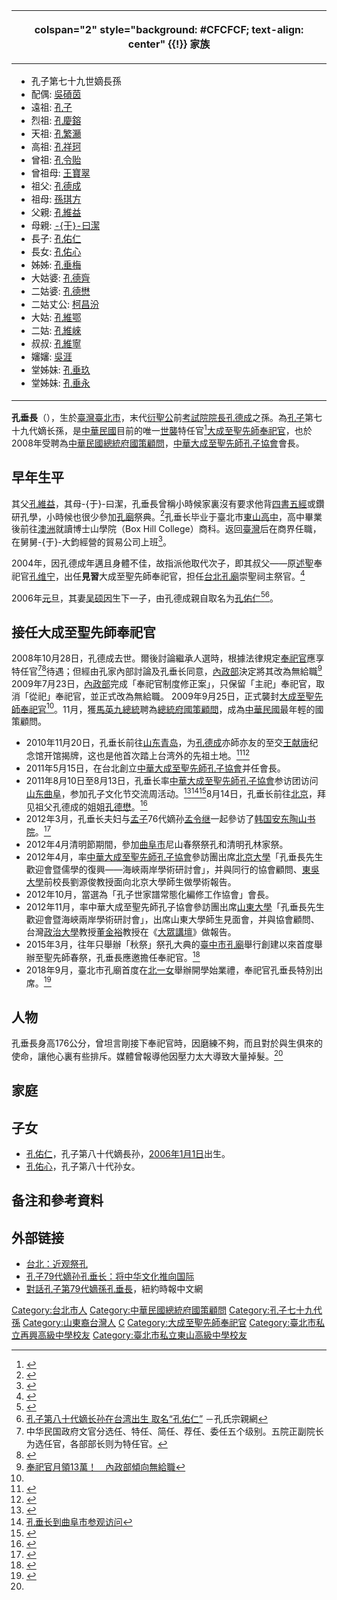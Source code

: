 {{Infobox officeholder
|name           = 孔垂長
|image          = 
|order1         = {{ROC}}第2任[[大成至聖先師奉祀官|大成至聖先師奉祀官]]
|term_start1    = 2009年9月25日
|term_end1      = 
|predecessor1   = [[孔德成|孔德成]]
|successor1     = 
|birth_date     = {{birth date and age|1975|7|1|df=y}}
|birth_place    = {{ROC-TWN}}[[臺北市|臺北市]]
|death_date     = 
|death_place    = 
|nationality = {{ROC}}
|citizenship   = 
|residence = {{ROC-TWN}}
|ethnicity  = [[汉族|汉族]]
|籍贯 = [[山東|山東]][[曲阜县|曲阜]][[孔府|孔府]]
|spouse         = [[吳碩茵|吳碩茵]]
|children       = [[孔佑仁|孔佑仁]]（子）<br/>[[孔佑心|孔佑心]]（女）
|educate        =
*[[臺北市私立東山高級中學|臺北市私立東山高級中學]]
*澳洲博士山學院商科
|parents        = 
|alma_mater     = 
|religion       = [[儒教_(宗教)|儒教]]（[[儒家|儒家]]）
}}
{| class="infobox bordered" style="width: 21em; font-size: 90%; text-align: left; float:right;" cellpadding="3"
|-
! colspan="2" style="background: #CFCFCF; text-align: center" {{!}} 家族
|- 
| colspan="2" style="font-size: 90%" |<div style="text-align: left">
* 孔子第七十九世嫡長孫
* 配偶: [[吳碩茵|吳碩茵]]
* 遠祖: [[孔子|孔子]]
* 烈祖: [[孔慶鎔|孔慶鎔]]
* 天祖: [[孔繁灝|孔繁灝]]
* 高祖: [[孔祥珂|孔祥珂]]
* 曾祖: [[孔令貽|孔令貽]]
* 曾祖母: [[王寶翠|王寶翠]]
* 祖父: [[孔德成|孔德成]]
* 祖母: [[孫琪方|孫琪方]]
* 父親: [[孔維益|孔維益]]
* 母親: [[于曰潔|-{于}-曰潔]]
* 長子: [[孔佑仁|孔佑仁]]
* 長女: [[孔佑心|孔佑心]]
* 姊姊: [[孔垂梅|孔垂梅]]
* 大姑婆: [[孔德齊|孔德齊]]
* 二姑婆: [[孔德懋|孔德懋]]
* 二姑丈公: [[柯昌汾|柯昌汾]]
* 大姑: [[孔維鄂|孔維鄂]]
* 二姑: [[孔維崍|孔維崍]]
* 叔叔: [[孔維寧|孔維寧]]
* 嬸嬸: [[吳涯|吳涯]]
* 堂姊妹: [[孔垂玖|孔垂玖]]		
* 堂姊妹: [[孔垂永|孔垂永]]

|}
{{Chinese
|t={{linktext|孔|垂|長}}
|s={{linktext|孔|垂|长}}
|p=Kǒng Chuícháng
}}

'''孔垂長'''（{{bd|1975年|7月1日|catIdx=K孔}}），生於[[臺灣|臺灣]][[臺北市|臺北市]]，末代[[衍聖公|衍聖公]]前[[考試院|考試院]][[考試院院長|院長]][[孔德成|孔德成]]之孫。為[[孔子|孔子]]第七十九代嫡长孫，是[[中華民國|中華民國]]目前的唯一[[世襲|世襲]]特任官<ref>{{cite news | language = zh-hant | author =  | coauthors =  | url = http://www.nownews.com/2009/09/26/301-2511374.htm| title = 孔子誕辰2559週年　馬敦聘孔垂長為大成至聖先師奉祀官 | work =  | publisher = [[NOWnews|NOWnews]] | pages =  | date = 2009-09-26 | accessdate = 2009-12-16  }}</ref>[[大成至聖先師奉祀官|大成至聖先師奉祀官]]，也於2008年受聘為[[中華民國|中華民國]][[中華民國總統府|總統府]][[中華民國總統府國策顧問|國策顧問]]，[[中華大成至聖先師孔子協會|中華大成至聖先師孔子協會]]會長。

== 早年生平 ==
其父[[孔維益|孔維益]]，其母-{于}-曰潔，孔垂長曾稱小時候家裏沒有要求他背[[四書五經|四書五經]]或鑽研孔學，小時候也很少參加[[孔廟|孔廟]]祭典。<ref name="洋墨水型男">{{Cite web |url=https://news.ltn.com.tw/news/life/paper/430959 |title=至聖先師奉祀官 喝洋墨水型男 |date=2010-09-28 |access-date=2021-11-09 |publisher=[[自由時報|自由時報]] |archive-url=https://web.archive.org/web/20211108070141/https://news.ltn.com.tw/news/life/paper/430959 |dead-url=no |archive-date=2021-11-08 }}</ref>孔垂长毕业于臺北市[[臺北市私立東山高級中學|東山高中]]，高中畢業後前往[[澳洲|澳洲]]就讀博士山學院（Box Hill College）商科。返回[[臺灣|臺灣]]后在商界任職，在舅舅-{于}-大鈞經營的貿易公司上班<ref>{{Cite web |url=http://www.storm.mg/article/38671 |title=孔子後代在台灣世襲特任官 |access-date=2017-05-18 |archive-date=2019-06-29 |archive-url=https://web.archive.org/web/20190629051847/https://www.storm.mg/article/38671 |dead-url=no }}</ref>。

2004年，因孔德成年邁且身體不佳，故指派他取代次子，即其叔父——原[[孔伋|述聖]]奉祀官[[孔维宁|孔维宁]]，出任'''見習'''大成至聖先師奉祀官，担任[[臺北孔子廟|台北孔廟]]崇聖祠主祭官。<ref>{{Cite web |url=http://it.chinanews.com/sh/2012/11-19/4339134.shtml |title=孔子第79代嫡长孙否认生于豪门：家里最多算小康 |access-date=2017-05-18 |archive-date=2019-10-03 |archive-url=https://web.archive.org/web/20191003024828/http://it.chinanews.com/sh/2012/11-19/4339134.shtml }}</ref>

2006年[[元旦|元旦]]，其妻[[吴硕因|吴硕因]]生下一子，由孔德成親自取名为[[孔佑仁|孔佑仁]]<ref>{{Cite book|title=走进中国文化|last=陆岩军编著|first=|publisher=上海：复旦大学出版社|year=2015.05|isbn=978-7-309-11090-6|location=|pages=26}}</ref><ref>[http://www.kong.org.cn/bbs2/a/a.asp?b=166&id=23333&q=5 孔子第八十代嫡长孙在台湾出生 取名“孔佑仁”] {{Wayback|url=http://www.kong.org.cn/bbs2/a/a.asp?b=166&id=23333&q=5 |date=20190609141216 }}－孔氏宗親網</ref>。

== 接任大成至聖先師奉祀官 ==
2008年10月28日，孔德成去世。爾後討論繼承人選時，根據法律規定[[大成至聖先師奉祀官|奉祀官]]應享特任官<sup></sup><ref>中华民国政府文官分选任、特任、简任、荐任、委任五个级别。五院正副院长为选任官，各部部长则为特任官。</ref><ref>{{Cite web |url=http://www.ettoday.net/news/20140523/360433.htm |title=孔子後人任台灣唯一「世襲特任官」與部長同級 |access-date=2017-05-18 |archive-date=2019-06-23 |archive-url=https://web.archive.org/web/20190623095140/https://www.ettoday.net/news/20140523/360433.htm |dead-url=no }}</ref>待遇；但經由孔家內部討論及孔垂长同意，[[中華民國內政部|內政部]]決定將其改為無給職<ref>[http://news.tvbs.com.tw/other/137963 奉祀官月領13萬！　內政部傾向無給職]</ref>
2009年7月23日，[[中華民國內政部|內政部]]完成「奉祀官制度修正案」，只保留「主祀」奉祀官，取消「從祀」奉祀官，並正式改為無給職。
2009年9月25日，正式襲封[[衍聖公|大成至聖先師奉祀官]]<ref name="洋墨水型男"/>。11月，獲[[馬英九|馬英九]][[中華民國總統|總統]]聘為[[中華民國總統府國策顧問|總統府國策顧問]]，成為[[中華民國|中華民國]]最年輕的國策顧問。
*2010年11月20日，孔垂长前往[[山东省|山东]][[青岛市|青岛]]，为[[孔德成|孔德成]]亦師亦友的至交[[王献唐|王献唐]]纪念馆开馆揭牌，这也是他首次踏上台湾外的先祖土地。<ref>{{Cite web |url=http://www.chinanews.com.cn/tw/2010/11-22/2672036.shtml |title=孔子在台79代嫡孙首踏故土：我感到格外亲切 |access-date=2010-11-23 |archive-date=2010-11-24 |archive-url=https://web.archive.org/web/20101124122741/http://www.chinanews.com.cn/tw/2010/11-22/2672036.shtml |dead-url=no }}</ref><ref>{{Cite web |url=http://www.sd.xinhuanet.com/news/2010-11/21/content_21445487.htm |title=孔子第79代孙首次踏上孔子故里山东 |access-date=2010-11-23 |archive-date=2016-03-04 |archive-url=https://web.archive.org/web/20160304123908/http://www.sd.xinhuanet.com/news/2010-11/21/content_21445487.htm |dead-url=yes }}</ref>
*2011年5月15日，在台北創立[[中華大成至聖先師孔子協會|中華大成至聖先師孔子協會]]并任會長。
*2011年8月10日至8月13日，孔垂长率[[中華大成至聖先師孔子協會|中華大成至聖先師孔子協會]]参访团访问[[山东省|山东]][[曲阜市|曲阜]]，参加孔子文化节交流周活动。<ref>{{Cite web |url=http://www.jn001.com/news/2011-08/14/content_480665.htm |title=台湾孔子文化交流参访团来我市参观访问 |access-date=2012-03-08 |archive-date=2011-08-18 |archive-url=https://web.archive.org/web/20110818015601/http://www.jn001.com/news/2011-08/14/content_480665.htm |dead-url=yes }}</ref><ref>[http://news.timedg.com/2011-08/13/content_5711392.htm 孔垂长到曲阜市参观访问]{{dead link|date=2017年12月 |bot=InternetArchiveBot |fix-attempted=yes }}</ref><ref>{{Cite web |url=http://roll.sohu.com/20110813/n316248423.shtml |title=加强两岸文化交流弘扬优秀传统文化 |accessdate=2012-03-08 |archive-date=2013-12-24 |archive-url=https://web.archive.org/web/20131224111010/http://roll.sohu.com/20110813/n316248423.shtml |dead-url=no }}</ref>8月14日，孔垂长前往[[北京市|北京]]，拜见祖父孔德成的姐姐[[孔德懋|孔德懋]]。<ref>{{Cite web |url=http://news.xinhuanet.com/photo/2011-08/14/c_121857461.htm |title=孔子两岸嫡孙后裔首次在京相聚 |access-date=2012-03-08 |archive-date=2015-03-15 |archive-url=https://web.archive.org/web/20150315002511/http://news.xinhuanet.com/photo/2011-08/14/c_121857461.htm |dead-url=no }}</ref>
*2012年3月，孔垂长夫妇与[[孟子|孟子]]76代嫡孙[[孟令继|孟令继]]一起參访了[[韩国|韩国]][[安东陶山书院|安东陶山书院]]。<ref>{{Cite web |url=http://cnnews.chosun.com/site/data/html_dir/2012/03/08/20120308000000.html |title=孔孟曾子后代访问陶山书院 |access-date=2015-04-27 |archive-date=2016-03-05 |archive-url=https://web.archive.org/web/20160305001744/http://cnnews.chosun.com/site/data/html_dir/2012/03/08/20120308000000.html |dead-url=no }}</ref>
*2012年4月清明節期間，參加[[曲阜市|曲阜市]]尼山春祭祭孔和清明孔林家祭。
*2012年4月，率[[中華大成至聖先師孔子協會|中華大成至聖先師孔子協會]]參訪團出席[[北京大學|北京大學]]「孔垂長先生歡迎會暨儒學的復興——海峽兩岸學術研討會」，并與同行的協會顧問、[[東吳大學|東吳大學]]前校長劉源俊教授面向北京大學師生做學術報告。
*2012年10月，當選為「孔子世家譜常態化編修工作協會」會長。
*2012年11月，率中華大成至聖先師孔子協會參訪團出席[[山東大學|山東大學]]「孔垂長先生歡迎會暨海峽兩岸學術研討會」，出席山東大學師生見面會，并與協會顧問、台灣[[國立政治大學|政治大學]]教授[[董金裕|董金裕]]教授在《[[大眾講壇|大眾講壇]]》做報告。
*2015年3月，往年只舉辦「秋祭」祭孔大典的[[臺中市孔廟|臺中市孔廟]]舉行創建以來首度舉辦至聖先師春祭，孔垂長應邀擔任奉祀官。<ref>{{Cite web |url=https://news.ltn.com.tw/news/life/breakingnews/1263842 |title=台中孔廟首辦至聖先師「春祭」 孔垂長主祀 |date=2015-03-21 |access-date=2021-11-09 |archive-date=2021-11-09 |archive-url=https://web.archive.org/web/20211109153154/https://news.ltn.com.tw/news/life/breakingnews/1263842 |dead-url=no }}</ref>
*2018年9月，臺北市孔廟首度在[[北一女|北一女]]舉辦開學始業禮，奉祀官孔垂長特別出席。<ref>{{Cite web |url=https://news.tvbs.com.tw/life/996581 |title=孔廟於北一女首辦開學始業禮　孔垂長出席 |date=2018-09-21 |access-date=2021-11-09 |publisher=[[TVBS|TVBS]] |archive-date=2021-11-10 |archive-url=https://web.archive.org/web/20211110022327/https://news.tvbs.com.tw/life/996581 |dead-url=no }}</ref>

==人物==
孔垂長身高176公分，曾坦言剛接下奉祀官時，因磨練不夠，而且對於與生俱來的使命，讓他心裏有些排斥。媒體曾報導他因壓力太大導致大量掉髮。<ref name="洋墨水型男"/>
==家庭==
<center>
{{chart/start}}
{{chart| | | | | | | Ly |v| Bc |Ly=[[孔令贻|孔令贻]]|Bc=[[王宝翠|王宝翠]]}}
{{chart| |,|-|-|-|v|-|-|-|(}}
{{chart| Dq| | Dm | | Dc |v| Qf |Dq=[[孔德齐|孔德齐]]|Dm=[[孔德懋|孔德懋]]|Dc=[[孔德成|孔德成]]|Qf=[[孙琪方|孙琪方]]}}
{{chart| | | | | |,|-|-|-|v|-|^|-|-|-|-|-|v|-|-|-|.}}
{{chart| Lt|v| We | | Wi |v| Yj | | Wl | | Wn |v| Wy |Lt=[[詹姆士·康格爾|詹姆士·康格爾]]|We=[[孔维鄂|孔维鄂]]|Wi=[[孔维益|孔维益]]|Yj=[[于曰潔|-{于}-曰洁]]|Wl=[[孔维崃|孔维崃]]|Wn=[[孔维宁|孔维宁]]|Wy=[[吳涯|吳涯]]}}
{{chart| | | |!| | | |,|-|-|-|(| | | | | | | | | |,|-|^|-|.| }}
{{chart| | | Se | | Cm | | Cc |v| Sy | | | | Cj | | Cy |Se=[[包尚恩|包尚恩]]|Cc='''孔垂长'''|Sy=[[吳碩茵|吳碩茵]]|Cm=[[孔垂梅|孔垂梅]]|Cj=[[孔垂玖|孔垂玖]]|Cy=[[孔垂永|孔垂永]]}}
{{chart| | | | | | | | | | | |,|-|^|-|.}}
{{chart| | | | | | | | | | | Yr | | Yx |Yr=[[孔佑仁|孔佑仁]]|Yx=[[孔佑心|孔佑心]]}}
{{chart/end}}
</center>

==子女==
*[[孔佑仁|孔佑仁]]，孔子第八十代嫡長孙，[[2006年|2006年]][[1月1日|1月1日]]出生。 
*[[孔佑心|孔佑心]]，孔子第八十代孙女。

== 备注和參考資料 ==
{{reflist|2}}

== 外部链接 ==
*[http://www.infzm.com/content/5406 台北：近观祭孔]{{Wayback|url=http://www.infzm.com/content/5406 |date=20150601221540 }}
*[http://gb.chinareviewnews.com/crn-webapp/doc/docDetailCNML.jsp?coluid=93&kindid=2910&docid=101459350 孔子79代嫡孙孔垂长：将中华文化推向国际] {{Wayback|url=http://gb.chinareviewnews.com/crn-webapp/doc/docDetailCNML.jsp?coluid=93&kindid=2910&docid=101459350 |date=20190613101122 }}
*[http://m.cn.nytimes.com/china/20141124/c24confucius/zh-hant/ 對話孔子第79代嫡孫孔垂長]，紐約時報中文網

{{start box}}
{{s-before|[[孔德成|孔德成]]}}
{{s-title|[[大成至圣先师奉祀官|大成至圣先师奉祀官]]<small><br>第二任|2009年9月25日- }}
{{s-none|現任<small><br>推定繼承人：孔佑仁}}
{{end box}}
{{孔子世家世系图}}
{{大成至聖先師奉祀官}}

{{DEFAULTSORT:K}}
[[Category:台北市人|Category:台北市人]]
[[Category:中華民國總統府國策顧問|Category:中華民國總統府國策顧問]]
[[Category:孔子七十九代孫|Category:孔子七十九代孫]]
[[Category:山東裔台灣人|Category:山東裔台灣人]]
[[Category:孔姓|C]]
[[Category:大成至聖先師奉祀官|Category:大成至聖先師奉祀官]]
[[Category:臺北市私立再興高級中學校友|Category:臺北市私立再興高級中學校友]]
[[Category:臺北市私立東山高級中學校友|Category:臺北市私立東山高級中學校友]]